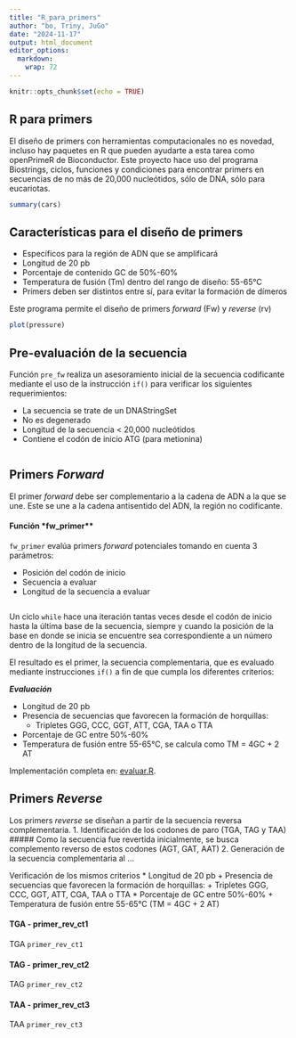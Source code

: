 ```yaml
---
title: "R_para_primers"
author: "bo, Triny, JuGo"
date: "2024-11-17"
output: html_document
editor_options: 
  markdown: 
    wrap: 72
---
```


```r
knitr::opts_chunk$set(echo = TRUE)
```

## R para primers

El diseño de primers con herramientas computacionales no es novedad,
incluso hay paquetes en R que pueden ayudarte a esta tarea como
openPrimeR de Bioconductor. Este proyecto hace uso del programa
Biostrings, ciclos, funciones y condiciones para encontrar primers en
secuencias de no más de 20,000 nucleótidos, sólo de DNA, sólo para
eucariotas.

```r
summary(cars)
```

## Características para el diseño de primers

-   Específicos para la región de ADN que se amplificará
-   Longitud de 20 pb
-   Porcentaje de contenido GC de 50%-60%
-   Temperatura de fusión (Tm) dentro del rango de diseño: 55-65°C
-   Primers deben ser distintos entre sí, para evitar la formación de
    dímeros

Este programa permite el diseño de primers *forward* (Fw) y *reverse*
(rv)

```r
plot(pressure)
```

## Pre-evaluación de la secuencia

Función `pre_fw` realiza un asesoramiento inicial de la secuencia
codificante mediante el uso de la instrucción `if()` para verificar los
siguientes requerimientos:

-   La secuencia se trate de un DNAStringSet
-   No es degenerado
-   Longitud de la secuencia \< 20,000 nucleótidos
-   Contiene el codón de inicio ATG (para metionina)

```r

```

## Primers *Forward*

El primer _forward_ debe ser complementario a la cadena de ADN a la que
se une. Este se une a la cadena antisentido del ADN, la región no
codificante.

#### Función *fw_primer**

`fw_primer` evalúa primers _forward_ potenciales tomando en cuenta 3
parámetros:

-   Posición del codón de inicio
-   Secuencia a evaluar
-   Longitud de la secuencia a evaluar

```r

```

Un ciclo `while` hace una iteración tantas veces desde el codón de inicio hasta la última base de la secuencia, siempre y cuando la posición de la base en donde se inicia se encuentre sea correspondiente a un número dentro de la longitud de la secuencia.  
   

El resultado es el primer, la secuencia complementaria, que es evaluado mediante instrucciones `if()` a fin de que cumpla los diferentes criterios:

***Evaluación*** 

* Longitud de 20 pb 
+ Presencia de secuencias que favorecen la formación de horquillas: 
  + Tripletes GGG, CCC, GGT, ATT, CGA, TAA o TTA 
* Porcentaje de GC entre 50%-60% 
+ Temperatura de fusión entre 55-65°C, se calcula como TM = 4GC + 2 AT

Implementación completa en: [evaluar.R](scrips/evaluar.R).

## Primers *Reverse*
Los primers _reverse_ se diseñan a partir de la secuencia reversa complementaria. 
1. Identificación de los codones de paro (TGA, TAG y TAA)
##### Como la secuencia fue revertida inicialmente, se busca complemento reverso de estos codones (AGT, GAT, AAT)
2. Generación de la secuencia complementaria al ...

Verificación de los mismos criterios 
* Longitud de 20 pb 
+ Presencia de secuencias que favorecen la formación de horquillas: 
  + Tripletes GGG, CCC, GGT, ATT, CGA, TAA o TTA 
* Porcentaje de GC entre 50%-60% 
+ Temperatura de fusión entre 55-65°C (TM = 4GC + 2 AT)

#### TGA - **primer_rev_ct1**

TGA `primer_rev_ct1`

#### TAG - **primer_rev_ct2**

TAG `primer_rev_ct2`

#### TAA - **primer_rev_ct3**

TAA `primer_rev_ct3`
